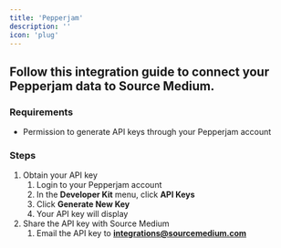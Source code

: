 ```yaml
---
title: 'Pepperjam'
description: ''
icon: 'plug'
---
```


## Follow this integration guide to connect your Pepperjam data to Source Medium.

### Requirements

- Permission to generate API keys through your Pepperjam account

### Steps

1. Obtain your API key
    1. Login to your Pepperjam account
    2. In the **Developer Kit** menu, click **API Keys**
    3. Click **Generate New Key**
    4. Your API key will display
2. Share the API key with Source Medium
    1. Email the API key to [**integrations@sourcemedium.com**](mailto:integrations@sourcemedium.com)